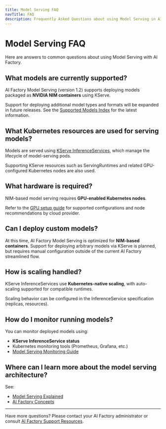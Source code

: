 ```yaml
---
title: Model Serving FAQ
navTitle: FAQ
description: Frequently Asked Questions about using Model Serving in AI Factory with KServe.
---
```


# Model Serving FAQ

Here are answers to common questions about using Model Serving with AI Factory.

## What models are currently supported?

AI Factory Model Serving (version 1.2) supports deploying models packaged as **NVIDIA NIM containers** using KServe.

Support for deploying additional model types and formats will be expanded in future releases. See the [Supported Models Index](../../models/supported-models) for the latest information.

## What Kubernetes resources are used for serving models?

Models are served using [KServe InferenceServices](https://kserve.github.io/website/), which manage the lifecycle of model-serving pods.

Supporting KServe resources such as ServingRuntimes and related GPU-configured Kubernetes nodes are also used.

## What hardware is required?

NIM-based model serving requires **GPU-enabled Kubernetes nodes**.

Refer to the [GPU setup guide](../model-serving/update-gpu-resources) for supported configurations and node recommendations by cloud provider.

## Can I deploy custom models?

At this time, AI Factory Model Serving is optimized for **NIM-based containers**. Support for deploying arbitrary models via KServe is planned, but requires manual configuration outside of the current AI Factory streamlined flow.

## How is scaling handled?

KServe InferenceServices use **Kubernetes-native scaling**, with auto-scaling supported for compatible runtimes.

Scaling behavior can be configured in the InferenceService specification (replicas, resources).

## How do I monitor running models?

You can monitor deployed models using:

-   **KServe InferenceService status**
-   Kubernetes monitoring tools (Prometheus, Grafana, etc.)
-   [Model Serving Monitoring Guide](./monitor-inferenceservice)

## Where can I learn more about the model serving architecture?

See:

-   [Model Serving Explained](../../learn/explained/model-serving-explained)
-   [AI Factory Concepts](/edb-postgres-ai/ai-factory/learn/explained/ai-factory-concepts#model-serving-and-inference-kserve)

* * *

Have more questions? Please contact your AI Factory administrator or consult [AI Factory Support Resources](../..).
